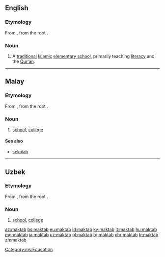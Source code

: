 ==English==

===Etymology===
From {{etyl|ar|en}} {{m|ar|مَكْتَب}}, from the root {{ar-root|ك|ت|ب}}.

===Noun===
{{en-noun}}

# A [[traditional]] [[Islamic]] [[elementary school]], primarily teaching [[literacy]] and the [[Qur'an]].

----

==Malay==

===Etymology===
From {{etyl|ar|ms}} {{m|ar|مَكْتَب}}, from the root {{ar-root|ك|ت|ب}}.

===Noun===
{{ms-noun}}

# [[school]], [[college]]

====See also====
* [[sekolah]]

[[Category:ms:Education]]

----

==Uzbek==

===Etymology===
From {{etyl|ar|uz}} {{m|ar|مَكْتَب}}, from the root {{ar-root|ك|ت|ب}}.

===Noun===
{{uz-noun}}

# [[school]], [[college]]

[[az:maktab]]
[[bs:maktab]]
[[eu:maktab]]
[[id:maktab]]
[[ky:maktab]]
[[lt:maktab]]
[[hu:maktab]]
[[mg:maktab]]
[[ja:maktab]]
[[uz:maktab]]
[[pl:maktab]]
[[tg:maktab]]
[[chr:maktab]]
[[tr:maktab]]
[[zh:maktab]]